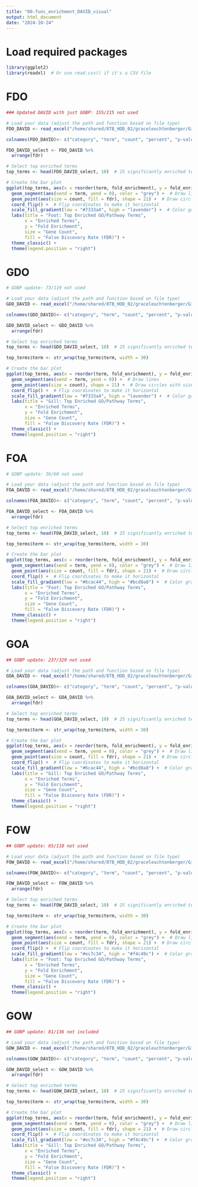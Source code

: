 ```yaml
---
title: "08-func_enrichment_DAVID_visual"
output: html_document
date: "2024-10-24"
---
```


# Load required packages
```r

library(ggplot2)
library(readxl)  # Or use read.csv() if it's a CSV file


```

# FDO 
```r
### Updated DAVID with just GOBP: 155/215 not used 

# Load your data (adjust the path and function based on file type)
FDO_DAVID <- read_excel("/home/shared/8TB_HDD_02/graceleuchtenberger/Github/byssus-exp-analysis/output/Func_annot_DAVID/FDO_DAVID_chart.xlsx")

colnames(FDO_DAVID)<- c("category", "term", "count", "percent", "p-value", "genes", "list_total", "pop_hits", "pop_total", "fold_enrichment", "bonferroni", "benjamini", "fdr")

FDO_DAVID_select <- FDO_DAVID %>%
  arrange(fdr)

# Select top enriched terms
top_terms <- head(FDO_DAVID_select, 10)  # 25 significantly enriched terms

# Create the bar plot
ggplot(top_terms, aes(x = reorder(term, fold_enrichment), y = fold_enrichment)) +
  geom_segment(aes(xend = term, yend = 0), color = "grey") +  # Draw lines
  geom_point(aes(size = count, fill = fdr), shape = 21) +  # Draw circles with size mapped to gene count
  coord_flip() +  # Flip coordinates to make it horizontal
  scale_fill_gradient(low = "#7333a4", high = "lavender") +  # Color gradient for FDR
  labs(title = "Foot: Top Enriched GO/Pathway Terms",
       x = "Enriched Terms",
       y = "Fold Enrichment",
       size = "Gene Count",
       fill = "False Discovery Rate (FDR)") +
  theme_classic() +
  theme(legend.position = "right")
```
# GDO
```r

# GOBP update: 73/119 not used

# Load your data (adjust the path and function based on file type)
GDO_DAVID <- read_excel("/home/shared/8TB_HDD_02/graceleuchtenberger/Github/byssus-exp-analysis/output/Func_annot_DAVID/GDO_DAVID_chart.xlsx")

colnames(GDO_DAVID)<- c("category", "term", "count", "percent", "p-value", "genes", "list_total", "pop_hits", "pop_total", "fold_enrichment", "bonferroni", "benjamini", "fdr")

GDO_DAVID_select <- GDO_DAVID %>%
  arrange(fdr)

# Select top enriched terms
top_terms <- head(GDO_DAVID_select, 10)  # 25 significantly enriched terms

top_terms$term <- str_wrap(top_terms$term, width = 30)

# Create the bar plot
ggplot(top_terms, aes(x = reorder(term, fold_enrichment), y = fold_enrichment, fill = fdr)) +
  geom_segment(aes(xend = term, yend = 0)) +  # Draw lines
  geom_point(aes(size = count), shape = 21) +  # Draw circles with size mapped to gene count
  coord_flip() +  # Flip coordinates to make it horizontal
  scale_fill_gradient(low = "#7333a4", high = "lavender") +  # Color gradient for FDR
  labs(title = "Gill: Top Enriched GO/Pathway Terms",
       x = "Enriched Terms",
       y = "Fold Enrichment",
       size = "Gene Count",
       fill = "False Discovery Rate (FDR)") +
  theme_classic() +
  theme(legend.position = "right")
```
# FOA
```r
# GOBP update: 36/60 not used 

# Load your data (adjust the path and function based on file type)
FOA_DAVID <- read_excel("/home/shared/8TB_HDD_02/graceleuchtenberger/Github/byssus-exp-analysis/output/Func_annot_DAVID/FOA_DAVID_chart.xlsx")

colnames(FOA_DAVID)<- c("category", "term", "count", "percent", "p-value", "genes", "list_total", "pop_hits", "pop_total", "fold_enrichment", "bonferroni", "benjamini", "fdr")

FOA_DAVID_select <- FOA_DAVID %>%
  arrange(fdr)

# Select top enriched terms
top_terms <- head(FOA_DAVID_select, 10)  # 25 significantly enriched terms

top_terms$term <- str_wrap(top_terms$term, width = 30)

# Create the bar plot
ggplot(top_terms, aes(x = reorder(term, fold_enrichment), y = fold_enrichment)) +
  geom_segment(aes(xend = term, yend = 0), color = "grey") +  # Draw lines
  geom_point(aes(size = count, fill = fdr), shape = 21) +  # Draw circles with size mapped to gene count
  coord_flip() +  # Flip coordinates to make it horizontal
  scale_fill_gradient(low = "#6cac44", high = "#bcd8a8") +  # Color gradient for FDR
  labs(title = "Foot: Top Enriched GO/Pathway Terms",
       x = "Enriched Terms",
       y = "Fold Enrichment",
       size = "Gene Count",
       fill = "False Discovery Rate (FDR)") +
  theme_classic() +
  theme(legend.position = "right")
```
# GOA
```r
## GOBP update: 237/329 not used

# Load your data (adjust the path and function based on file type)
GOA_DAVID <- read_excel("/home/shared/8TB_HDD_02/graceleuchtenberger/Github/byssus-exp-analysis/output/Func_annot_DAVID/GOA_DAVID_chart.xlsx")

colnames(GOA_DAVID)<- c("category", "term", "count", "percent", "p-value", "genes", "list_total", "pop_hits", "pop_total", "fold_enrichment", "bonferroni", "benjamini", "fdr")

GOA_DAVID_select <- GOA_DAVID %>%
  arrange(fdr)

# Select top enriched terms
top_terms <- head(GOA_DAVID_select, 10)  # 25 significantly enriched terms

top_terms$term <- str_wrap(top_terms$term, width = 30)

# Create the bar plot
ggplot(top_terms, aes(x = reorder(term, fold_enrichment), y = fold_enrichment)) +
  geom_segment(aes(xend = term, yend = 0), color = "grey") +  # Draw lines
  geom_point(aes(size = count, fill = fdr), shape = 21) +  # Draw circles with size mapped to gene count
  coord_flip() +  # Flip coordinates to make it horizontal
  scale_fill_gradient(low = "#6cac44", high = "#bcd8a8") +  # Color gradient for FDR
  labs(title = "Gill: Top Enriched GO/Pathway Terms",
       x = "Enriched Terms",
       y = "Fold Enrichment",
       size = "Gene Count",
       fill = "False Discovery Rate (FDR)") +
  theme_classic() +
  theme(legend.position = "right")
```

# FOW
```r
## GOBP update: 65/110 not used

# Load your data (adjust the path and function based on file type)
FOW_DAVID <- read_excel("/home/shared/8TB_HDD_02/graceleuchtenberger/Github/byssus-exp-analysis/output/Func_annot_DAVID/FOW_DAVID_chart.xlsx")

colnames(FOW_DAVID)<- c("category", "term", "count", "percent", "p-value", "genes", "list_total", "pop_hits", "pop_total", "fold_enrichment", "bonferroni", "benjamini", "fdr")

FOW_DAVID_select <- FOW_DAVID %>%
  arrange(fdr)

# Select top enriched terms
top_terms <- head(FOW_DAVID_select, 10)  # 25 significantly enriched terms

top_terms$term <- str_wrap(top_terms$term, width = 30)

# Create the bar plot
ggplot(top_terms, aes(x = reorder(term, fold_enrichment), y = fold_enrichment)) +
  geom_segment(aes(xend = term, yend = 0), color = "grey") +  # Draw lines
  geom_point(aes(size = count, fill = fdr), shape = 21) +  # Draw circles with size mapped to gene count
  coord_flip() +  # Flip coordinates to make it horizontal
  scale_fill_gradient(low = "#ec7c34", high = "#f4c49c") +  # Color gradient for FDR
  labs(title = "Foot: Top Enriched GO/Pathway Terms",
       x = "Enriched Terms",
       y = "Fold Enrichment",
       size = "Gene Count",
       fill = "False Discovery Rate (FDR)") +
  theme_classic() +
  theme(legend.position = "right")
```

# GOW
```r
## GOBP update: 81/136 not included 

# Load your data (adjust the path and function based on file type)
GOW_DAVID <- read_excel("/home/shared/8TB_HDD_02/graceleuchtenberger/Github/byssus-exp-analysis/output/Func_annot_DAVID/GOW_DAVID_chart.xlsx")

colnames(GOW_DAVID)<- c("category", "term", "count", "percent", "p-value", "genes", "list_total", "pop_hits", "pop_total", "fold_enrichment", "bonferroni", "benjamini", "fdr")

GOW_DAVID_select <- GOW_DAVID %>%
  arrange(fdr)

# Select top enriched terms
top_terms <- head(GOW_DAVID_select, 10)  # 25 significantly enriched terms

top_terms$term <- str_wrap(top_terms$term, width = 30)

# Create the bar plot
ggplot(top_terms, aes(x = reorder(term, fold_enrichment), y = fold_enrichment)) +
  geom_segment(aes(xend = term, yend = 0), color = "grey") +  # Draw lines
  geom_point(aes(size = count, fill = fdr), shape = 21) +  # Draw circles with size mapped to gene count
  coord_flip() +  # Flip coordinates to make it horizontal
  scale_fill_gradient(low = "#ec7c34", high = "#f4c49c") +  # Color gradient for FDR
  labs(title = "Gill: Top Enriched GO/Pathway Terms",
       x = "Enriched Terms",
       y = "Fold Enrichment",
       size = "Gene Count",
       fill = "False Discovery Rate (FDR)") +
  theme_classic() +
  theme(legend.position = "right")
```